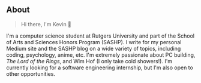 ## About

> Hi there, I'm Kevin 👋

I'm a computer science student at Rutgers University and part of the School of Arts and Sciences Honors Program (SASHP). I write for my personal Medium site and the SASHP blog on a wide variety of topics, including coding, psychology, anime, etc. I'm extremely passionate about PC building, *The Lord of the Rings*, and Wim Hof (I only take cold showers!). I'm currently looking for a software engineering internship, but I'm also open to other opportunities.